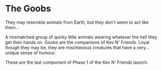 
# The Goobs

They may resemble animals from Earth, but they don't seem to act like them...

A mismatched group of quirky little animals wearing whatever the hell they get their hands on. Goobs are the companions of Kev N' Friends. 
Loyal though they may be, they are mischievous creatures that have a very... unique sense of humour.

These are the last component of Phase 1 of the Kev N' Friends launch. 
